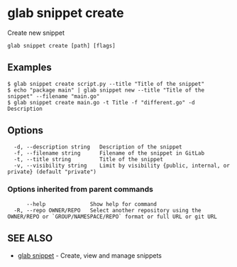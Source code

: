 # glab snippet create

Create new snippet

```
glab snippet create [path] [flags]
```

## Examples

```
$ glab snippet create script.py --title "Title of the snippet"
$ echo "package main" | glab snippet new --title "Title of the snippet" --filename "main.go"
$ glab snippet create main.go -t Title -f "different.go" -d Description

```

## Options

```
  -d, --description string   Description of the snippet
  -f, --filename string      Filename of the snippet in GitLab
  -t, --title string         Title of the snippet
  -v, --visibility string    Limit by visibility {public, internal, or private} (default "private")
```

### Options inherited from parent commands

```
      --help              Show help for command
  -R, --repo OWNER/REPO   Select another repository using the OWNER/REPO or `GROUP/NAMESPACE/REPO` format or full URL or git URL
```

## SEE ALSO

- [glab snippet](./) - Create, view and manage snippets
